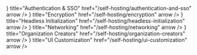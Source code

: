 

<Cards num={3}>
  <Cards.Card
    icon={<Lock size="24" />}
    title="Authentication & SSO"
    href="/self-hosting/authentication-and-sso"
    arrow
  />
  <Cards.Card
    icon={<Shield size="24" />}
    title="Encryption"
    href="/self-hosting/encryption"
    arrow
  />
  <Cards.Card
    icon={<Workflow size="24" />}
    title="Headless Initialization"
    href="/self-hosting/headless-initialization"
    arrow
  />
  <Cards.Card
    icon={<Network size="24" />}
    title="Networking"
    href="/self-hosting/networking"
    arrow
  />
  <Cards.Card
    icon={<Users size="24" />}
    title="Organization Creators"
    href="/self-hosting/organization-creators"
    arrow
  />
  <Cards.Card
    icon={<Brush size="24" />}
    title="UI Customization"
    href="/self-hosting/ui-customization"
    arrow
  />
</Cards>
